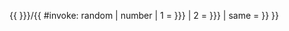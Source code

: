<includeonly>{{ {{{1|{{{page|}}}}}}/{{ #invoke: random | number | 1 = {{{2|{{{start|1}}}}}} | 2 = {{{3|{{{end|2}}}}}} | same = {{{same|}}} }} }}</includeonly><noinclude>
{{documentation}}
<!-- Categories go on the /doc subpage, and interwikis go on Wikidata. -->
</noinclude>